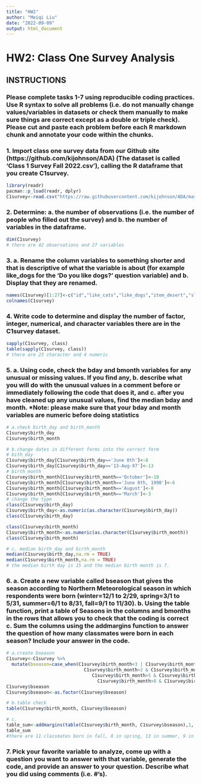 ```yaml
---
title: "HW2"
author: "Meiqi Liu"
date: "2022-09-09"
output: html_document
---
```


# HW2: Class One Survey Analysis

## **INSTRUCTIONS**

### Please complete tasks 1-7 using reproducible coding practices. Use R syntax to solve all problems (i.e. do not manually change values/variables in datasets or check them manually to make sure things are correct except as a double or triple check). Please cut and paste each problem before each R markdown chunk and annotate your code within the chunks.

### 1. Import class one survey data from our Github site (https://github.com/kijohnson/ADA) (The dataset is called ‘Class 1 Survey Fall 2022.csv’), calling the R dataframe that you create C1survey.

```r
library(readr)
pacman::p_load(readr, dplyr)
C1survey<-read.csv("https://raw.githubusercontent.com/kijohnson/ADA/master/Class%201%20Survey%20Fall%202022.csv")
```

### 2. Determine: a. the number of observations (i.e. the number of people who filled out the survey) and b. the number of variables in the dataframe.

```r
dim(C1survey)
# there are 42 observations and 27 variables
```

### 3. a. Rename the column variables to something shorter and that is descriptive of what the variable is about (for example like_dogs for the ‘Do you like dogs?’ question variable) and b. Display that they are renamed.

```r
names(C1survey)[1:27]<-c("id","like_cats","like_dogs","item_desert","slogan","fav_day","bird","fav_food","fav_drink","fav_season","fav_month","hobby","program","specialization","sta_software","R_exp","coding_comf","coding_length","top_three","interest","fav_num","birth_day","birth_month","country","state","city","high_educ")
colnames(C1survey)
```

### 4. Write code to determine and display the number of factor, integer, numerical, and character variables there are in the C1survey dataset.

```r
sapply(C1survey, class)
table(sapply(C1survey, class))
# there are 23 character and 4 numeric
```

### 5. a. Using code, check the bday and bmonth variables for any unusual or missing values. If you find any, b. describe what you will do with the unusual values in a comment before or immediately following the code that does it, and c. after you have cleaned up any unusual values, find the median bday and month. *Note: please make sure that your bday and month variables are numeric before doing statistics

```r
# a.check birth_day and birth_month
C1survey$birth_day
C1survey$birth_month

# b.change dates in different forms into the correct form
# bith_day
C1survey$birth_day[C1survey$birth_day=='June 8th']<-8
C1survey$birth_day[C1survey$birth_day=='13-Aug-97']<-13
# birth_month
C1survey$birth_month[C1survey$birth_month=='October']<-10
C1survey$birth_month[C1survey$birth_month=='June 8th, 1998']<-6
C1survey$birth_month[C1survey$birth_month=='August']<-8
C1survey$birth_month[C1survey$birth_month=='March']<-3
# change the type
class(C1survey$birth_day)
C1survey$birth_day<-as.numeric(as.character(C1survey$birth_day))
class(C1survey$birth_day)

class(C1survey$birth_month)
C1survey$birth_month<-as.numeric(as.character(C1survey$birth_month))
class(C1survey$birth_month)

# c. median birth_day and birth_month
median(C1survey$birth_day,na.rm = TRUE)
median(C1survey$birth_month,na.rm = TRUE)
# the median birth day is 15 and the median birth month is 7.
```

### 6. a. Create a new variable called bseason that gives the season according to Northern Meteorological season in which respondents were born (winter=12/1 to 2/29, spring=3/1 to 5/31, summer=6/1 to 8/31, fall=9/1 to 11/30). b. Using the table function, print a table of Seasons in the columns and bmonths in the rows that allows you to check that the coding is correct c. Sum the columns using the addmargins function to answer the question of how many classmates were born in each season? Include your answer in the code.

```r
# a.create bseason
C1survey<-C1survey %>% 
  mutate(bseason=case_when(C1survey$birth_month<3 | C1survey$birth_month==12 ~ 'winter',
                             C1survey$birth_month>2 & C1survey$birth_month<6 ~ 'spring',
                                C1survey$birth_month>5 & C1survey$birth_month<9 ~ 'summer',
                                  C1survey$birth_month>8 & C1survey$birth_month<12 ~ 'fall'))
C1survey$bseason
C1survey$bseason<-as.factor(C1survey$bseason)

# b.table check
table(C1survey$birth_month, C1survey$bseason)

# c.
table_sum<-addmargins(table(C1survey$birth_month, C1survey$bseason),1, FUN=sum)
table_sum
#there are 11 classmates born in fall, 8 in spring, 13 in summer, 9 in winter
```

### 7. Pick your favorite variable to analyze, come up with a question you want to answer with that variable, generate the code, and provide an answer to your question. Describe what you did using comments (i.e. #’s).
